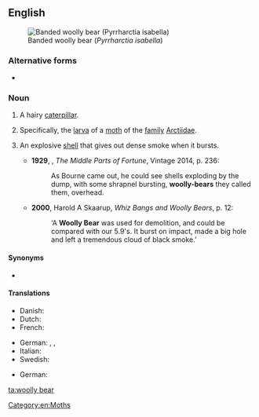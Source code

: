 {{also|woolly-bear}}
==English==
[[File:Woolly-Bear-Caterpillar.jpg|thumbnail|Banded woolly bear (''Pyrrharctia isabella'')]]

===Alternative forms===
* {{l|en|wooly bear}}

===Noun===
{{en-noun|head=[[woolly]] [[bear]]}}

# {{lb|en|colloquial}} A hairy [[caterpillar]].
# Specifically, the [[larva]] of a [[moth]] of the [[family]] [[Arctiidae]].
# {{lb|en|military slang|historical}} An explosive [[shell]] that gives out dense smoke when it bursts.
#* '''1929''', {{w|Frederic Manning}}, ''The Middle Parts of Fortune'', Vintage 2014, p. 236:
#*: As Bourne came out, he could see shells exploding by the dump, with some shrapnel bursting, '''woolly-bears''' they called them, overhead.
#* '''2000''', Harold A Skaarup, ''Whiz Bangs and Woolly Bears'', p. 12:
#*: ‘A '''Woolly Bear''' was used for demolition, and could be compared with our 5.9's. It burst on impact, made a big hole and left a tremendous cloud of black smoke.’

====Synonyms====
* {{l|en|woolly worm}}

====Translations====
{{trans-top|hairy caterpillar}}
* Danish: {{t-needed|da}}
* Dutch: {{t|nl|behaarde rups|c}}
* French: {{t-needed|fr}}
{{trans-mid}}
* German: {{t|de|Haarraupe|f}}, {{t|de|haarige Raupe|f}}, {{t|de|behaarte Raupe|f}}
* Italian: {{t-needed|it}}
* Swedish: {{t|sv|björnspinnarlarv}}
{{trans-bottom}}

{{trans-top|larva of a moth of the family Arctiidae}}
* German: {{t|de|Bärenspinnerraupe|f}}
{{trans-mid}}
{{trans-bottom}}

{{trans-top|explosive shell}}
{{trans-mid}}
{{trans-bottom}}

[[Category:en:Moths]]

[[ta:woolly bear]]